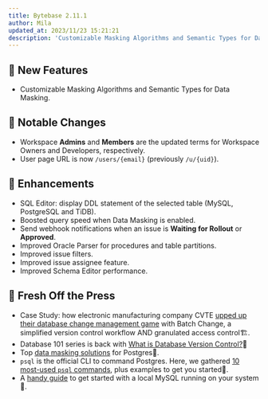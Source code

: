 ```yaml
---
title: Bytebase 2.11.1
author: Mila
updated_at: 2023/11/23 15:21:21
description: 'Customizable Masking Algorithms and Semantic Types for Data Masking.'
---
```



## 🚀 New Features

- Customizable Masking Algorithms and Semantic Types for Data Masking.

## 🔔 Notable Changes

- Workspace **Admins** and **Members** are the updated terms for Workspace Owners and Developers, respectively.
- User page URL is now `/users/{email}` (previously `/u/{uid}`).

## 🎄 Enhancements

- SQL Editor: display DDL statement of the selected table (MySQL, PostgreSQL and TiDB).
- Boosted query speed when Data Masking is enabled.
- Send webhook notifications when an issue is **Waiting for Rollout** or **Approved**.
- Improved Oracle Parser for procedures and table partitions.
- Improved issue filters.
- Improved issue assignee feature.
- Improved Schema Editor performance.

## 📰 Fresh Off the Press

- Case Study: how electronic manufacturing company CVTE [upped up their database change management game](https://www.bytebase.com/blog/cvte-case-study/) with Batch Change, a simplified version control workflow AND granulated access control🏗️.
- Database 101 series is back with [What is Database Version Control?](https://www.bytebase.com/blog/database-version-control/)🎯
- Top [data masking solutions](https://www.bytebase.com/blog/postgres-data-masking/) for Postgres🔐.
- `psql` is the official CLI to command Postgres. Here, we gathered [10 most-used `psql` commands](https://www.bytebase.com/reference/postgres/how-to/top-psql-commands-with-examples/), plus examples to get you started🐘.
- A [handy guide](https://www.bytebase.com/blog/how-to-install-local-mysql-on-mac-ubuntu-centos-windows/) to get started with a local MySQL running on your system🐬.

<InstallUpgrade />
